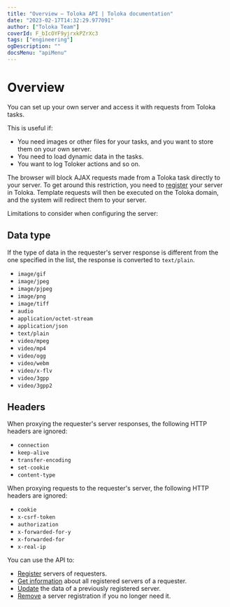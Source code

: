 ```yaml
---
title: "Overview — Toloka API | Toloka documentation"
date: "2023-02-17T14:32:29.977091"
author: ["Toloka Team"]
coverId: F_bIcOYF9yjrxkPZrXc3
tags: ["engineering"]
ogDescription: ""
docsMenu: "apiMenu"
---
```



# Overview

You can set up your own server and access it with requests from Toloka tasks.

This is useful if:

- You need images or other files for your tasks, and you want to store them on your own server.
- You need to load dynamic data in the tasks.
- You want to log Toloker actions and so on.

The browser will block AJAX requests made from a Toloka task directly to your server. To get around this restriction, you need to [register](/docs/api/httpproxy-registration) your server in Toloka. Template requests will then be executed on the Toloka domain, and the system will redirect them to your server.

Limitations to consider when configuring the server:

## Data type

If the type of data in the requester's server response is different from the one specified in the list, the response is converted to `text/plain`.

- `image/gif`
- `image/jpeg`
- `image/pjpeg`
- `image/png`
- `image/tiff`
- `audio`
- `application/octet-stream`
- `application/json`
- `text/plain`
- `video/mpeg`
- `video/mp4`
- `video/ogg`
- `video/webm`
- `video/x-flv`
- `video/3gpp`
- `video/3gpp2`

## Headers

When proxying the requester's server responses, the following HTTP headers are ignored:

- `connection`
- `keep-alive`
- `transfer-encoding`
- `set-cookie`
- `content-type`

When proxying requests to the requester's server, the following HTTP headers are ignored:

- `cookie`
- `x-csrf-token`
- `authorization`
- `x-forwarded-for-y`
- `x-forwarded-for`
- `x-real-ip`

You can use the API to:

- [Register](/docs/api/httpproxy-registration) servers of requesters.
- [Get information](/docs/api/httpproxy-get-info) about all registered servers of a requester.
- [Update](/docs/api/httpproxy-edit) the data of a previously registered server.
- [Remove](/docs/api/httpproxy-delete) a server registration if you no longer need it.

<ContactGuideSupport/>
